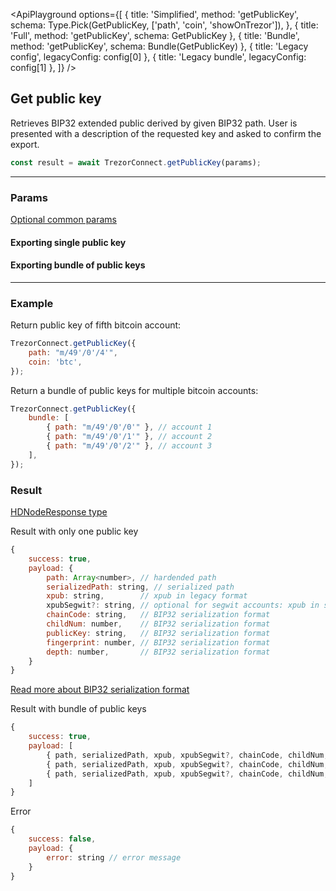 
<ApiPlayground
    options={[
        {
            title: 'Simplified',
            method: 'getPublicKey',
            schema: Type.Pick(GetPublicKey, ['path', 'coin', 'showOnTrezor']),
        },
        { title: 'Full', method: 'getPublicKey', schema: GetPublicKey },
        { title: 'Bundle', method: 'getPublicKey', schema: Bundle(GetPublicKey) },
        { title: 'Legacy config', legacyConfig: config[0] },
        { title: 'Legacy bundle', legacyConfig: config[1] },
    ]}
/>

## Get public key

Retrieves BIP32 extended public derived by given BIP32 path.
User is presented with a description of the requested key and asked to confirm the export.

```javascript
const result = await TrezorConnect.getPublicKey(params);
```

---

### Params

[Optional common params](commonParams.md)

#### Exporting single public key

<ParamsTable schema={GetPublicKey} />

#### Exporting bundle of public keys

<Param name="bundle" type="`Array` of Objects with above schema" />

---

### Example

Return public key of fifth bitcoin account:

```javascript
TrezorConnect.getPublicKey({
    path: "m/49'/0'/4'",
    coin: 'btc',
});
```

Return a bundle of public keys for multiple bitcoin accounts:

```javascript
TrezorConnect.getPublicKey({
    bundle: [
        { path: "m/49'/0'/0'" }, // account 1
        { path: "m/49'/0'/1'" }, // account 2
        { path: "m/49'/0'/2'" }, // account 3
    ],
});
```

### Result

[HDNodeResponse type](https://github.com/trezor/trezor-suite/blob/develop/packages/connect/src/types/api/getPublicKey.ts)

Result with only one public key

```javascript
{
    success: true,
    payload: {
        path: Array<number>, // hardended path
        serializedPath: string, // serialized path
        xpub: string,        // xpub in legacy format
        xpubSegwit?: string, // optional for segwit accounts: xpub in segwit format
        chainCode: string,   // BIP32 serialization format
        childNum: number,    // BIP32 serialization format
        publicKey: string,   // BIP32 serialization format
        fingerprint: number, // BIP32 serialization format
        depth: number,       // BIP32 serialization format
    }
}
```

[Read more about BIP32 serialization format](https://github.com/bitcoin/bips/blob/master/bip-0032.mediawiki#Serialization_format)

Result with bundle of public keys

```javascript
{
    success: true,
    payload: [
        { path, serializedPath, xpub, xpubSegwit?, chainCode, childNum, publicKey, fingerprint, depth }, // account 1
        { path, serializedPath, xpub, xpubSegwit?, chainCode, childNum, publicKey, fingerprint, depth }, // account 2
        { path, serializedPath, xpub, xpubSegwit?, chainCode, childNum, publicKey, fingerprint, depth }  // account 3
    ]
}
```

Error

```javascript
{
    success: false,
    payload: {
        error: string // error message
    }
}
```
